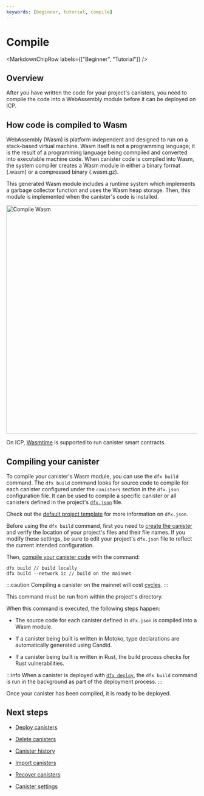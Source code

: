 ```yaml
---
keywords: [beginner, tutorial, compile]
---
```



# Compile

<MarkdownChipRow labels={["Beginner", "Tutorial"]} />

## Overview

After you have written the code for your project's canisters, you need to compile the code into a WebAssembly module before it can be deployed on ICP. 

## How code is compiled to Wasm

WebAssembly (Wasm) is platform independent and designed to run on a stack-based virtual machine. Wasm itself is not a programming language; it is the result of a programming language being comnpiled and converted into executable machine code. When canister code is compiled into Wasm, the system compiler creates a Wasm module in either a binary format (.wasm) or a compressed binary (.wasm.gz).

This generated Wasm module includes a runtime system which implements a garbage collector function and uses the Wasm heap storage. Then, this module is implemented when the canister's code is installed. 

<div class="text--center">
<img src="/img/docs/wasm-module.svg" alt="Compile Wasm" width="600"/>
</div>

On ICP, [Wasmtime](https://docs.wasmtime.dev/) is supported to run canister smart contracts. 

## Compiling your canister

To compile your canister's Wasm module, you can use the `dfx build` command. The `dfx build` command looks for source code to compile for each canister configured under the `canisters` section in the `dfx.json` configuration file. It can be used to compile a specific canister or all canisters defined in the project's [`dfx.json`](/docs/current/developer-docs/developer-tools/cli-tools/dfx-json-reference) file.

Check out the [default project template](/docs/current/developer-docs/getting-started/default-template) for more information on `dfx.json`.

Before using the `dfx build` command, first you need to [create the canister](/docs/current/developer-docs/smart-contracts/create) and verify the location of your project's files and their file names. If you modify these settings, be sure to edit your project's `dfx.json` file to reflect the current intended configuration.

Then, [compile your canister code](/docs/current/developer-docs/developer-tools/cli-tools/cli-reference/dfx-build) with the command:

```
dfx build // build locally
dfx build --network ic // build on the mainnet
```

:::caution
Compiling a canister on the mainnet will cost [cycles](/docs/current/developer-docs/getting-started/cycles/cycles-faucet).
:::

This command must be run from within the project's directory.

When this command is executed, the following steps happen:

- The source code for each canister defined in `dfx.json` is compiled into a Wasm module.

- If a canister being built is written in Motoko, type declarations are automatically generated using Candid.

- If a canister being built is written in Rust, the build process checks for Rust vulnerabilities.

:::info
When a canister is deployed with [`dfx deploy`](/docs/current/developer-docs/developer-tools/cli-tools/cli-reference/dfx-deploy), the `dfx build` command is run in the background as part of the deployment process.
:::

Once your canister has been compiled, it is ready to be deployed.

## Next steps

- [Deploy canisters](/docs/current/developer-docs/smart-contracts/deploy/overview)

- [Delete canisters](/docs/current/developer-docs/smart-contracts/maintain/delete)

- [Canister history](/docs/current/developer-docs/smart-contracts/maintain/history)

- [Import canisters](/docs/current/developer-docs/smart-contracts/maintain/import)

- [Recover canisters](/docs/current/developer-docs/smart-contracts/maintain/recovery)

- [Canister settings](/docs/current/developer-docs/smart-contracts/maintain/settings)
